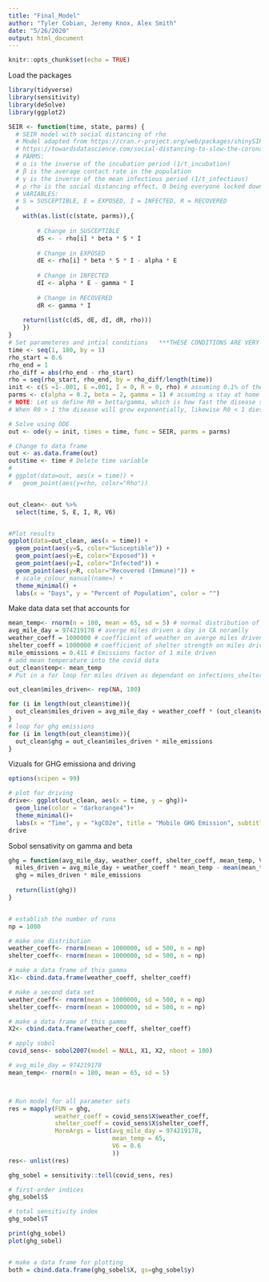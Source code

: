 ```yaml
---
title: "Final_Model"
author: "Tyler Cobian, Jeremy Knox, Alex Smith"
date: "5/26/2020"
output: html_document
---
```


```r
knitr::opts_chunk$set(echo = TRUE)
```

Load the packages
```r
library(tidyverse)
library(sensitivity)
library(deSolve)
library(ggplot2)
```

```r
SEIR <- function(time, state, parms) {
  # SEIR model with social distancing of rho
  # Model adapted from https://cran.r-project.org/web/packages/shinySIR/vignettes/Vignette.html and
  # https://towardsdatascience.com/social-distancing-to-slow-the-coronavirus-768292f04296
  # PARMS:
  # α is the inverse of the incubation period (1/t_incubation)
  # β is the average contact rate in the population
  # γ is the inverse of the mean infectious period (1/t_infectious)
  # ρ rho is the social distancing effect, 0 being everyone locked down
  # VARIABLES:
  # S = SUSCEPTIBLE, E = EXPOSED, I = INFECTED, R = RECOVERED
  # 
    with(as.list(c(state, parms)),{
        
        # Change in SUSCEPTIBLE
        dS <- - rho[i] * beta * S * I 
        
        # Change in EXPOSED
        dE <- rho[i] * beta * S * I - alpha * E
        
        # Change in INFECTED
        dI <- alpha * E - gamma * I
        
        # Change in RECOVERED
        dR <- gamma * I 
        
    return(list(c(dS, dE, dI, dR, rho)))
    })
}
# Set parameteres and intial conditions   ***THESE CONDITIONS ARE VERY SENSITIVE AND UNKNOWN IN REALITY***
time <- seq(1, 180, by = 1)
rho_start = 0.6
rho_end = 1
rho_diff = abs(rho_end - rho_start)
rho = seq(rho_start, rho_end, by = rho_diff/length(time))
init <- c(S =1-.001, E =.001, I = 0, R = 0, rho) # assuming 0.1% of the population has been infected
parms <- c(alpha = 0.2, beta = 2, gamma = 1) # assuming a stay at home order that reduces social contact by 20%
# NOTE: Let us define R0 = betta/gamma, which is how fast the disease spreads
# When R0 > 1 the disease will grow exponentially, likewise R0 < 1 dies exponentially

# Solve using ODE
out <- ode(y = init, times = time, func = SEIR, parms = parms)

# Change to data frame
out <- as.data.frame(out)
out$time <- time # Delete time variable
# 
# ggplot(data=out, aes(x = time)) +
#   geom_point(aes(y=rho, color="Rho"))


out_clean<- out %>% 
  select(time, S, E, I, R, V6)


#Plot results
ggplot(data=out_clean, aes(x = time)) +
  geom_point(aes(y=S, color="Susceptible")) +
  geom_point(aes(y=E, color="Exposed")) +
  geom_point(aes(y=I, color="Infected")) +
  geom_point(aes(y=R, color="Recovered (Immune)")) +
  # scale_colour_manual(name=) +
  theme_minimal() +
  labs(x = "Days", y = "Percent of Population", color = "")
```

Make data data set that accounts for 
```r

mean_temp<- rnorm(n = 180, mean = 65, sd = 5) # normal distribution of temperature
avg_mile_day = 974219178 # averge miles driven a day in CA noramlly
weather_coeff = 1000000 # coefficient of weather on averge miles driven a day in CA
shelter_coeff = 1000000 # coefficient of shelter strength on miles driven a day in CA
mile_emissions = 0.411 # Emissions factor of 1 mile driven 
# add mean temperature into the covid data 
out_clean$temp<- mean_temp
# Put in a for loop for miles driven as dependant on infections_shelter and temperature

out_clean$miles_driven<- rep(NA, 180)

for (i in length(out_clean$time)){
  out_clean$miles_driven = avg_mile_day + weather_coeff * (out_clean$temp - mean(out_clean$temp)) + shelter_coeff * (out_clean$V6)
}
# loop for ghg emissions
for (i in length(out_clean$time)){
  out_clean$ghg = out_clean$miles_driven * mile_emissions
}
```

Vizuals for GHG emissiona and driving
```r
options(scipen = 99)

# plot for driving
drive<- ggplot(out_clean, aes(x = time, y = ghg))+
  geom_line(color = "darkorange4")+
  theme_minimal()+
  labs(x = "Time", y = "kgCO2e", title = "Mobile GHG Emission", subtitle = "Impact of weather and shelter in place measures")
drive
```

Sobol sensativity on gamma and beta
```r
ghg = function(avg_mile_day, weather_coeff, shelter_coeff, mean_temp, V6){
  miles_driven = avg_mile_day + weather_coeff * mean_temp - mean(mean_temp) + shelter_coeff * V6
  ghg = miles_driven * mile_emissions
  
  return(list(ghg))
}


# establish the number of runs
np = 1000

# make one distribution 
weather_coeff<- rnorm(mean = 1000000, sd = 500, n = np)
shelter_coeff<- rnorm(mean = 1000000, sd = 500, n = np)

# make a data frame of this gamma
X1<- cbind.data.frame(weather_coeff, shelter_coeff)

# make a second data set
weather_coeff<- rnorm(mean = 1000000, sd = 500, n = np)
shelter_coeff<- rnorm(mean = 1000000, sd = 500, n = np)

# make a data frame of this gamma
X2<- cbind.data.frame(weather_coeff, shelter_coeff)

# apply sobol
covid_sens<- sobol2007(model = NULL, X1, X2, nboot = 100)

# avg_mile_day = 974219178
mean_temp<- rnorm(n = 180, mean = 65, sd = 5) 



# Run model for all parameter sets
res = mapply(FUN = ghg,
             weather_coeff = covid_sens$X$weather_coeff,
             shelter_coeff = covid_sens$X$shelter_coeff,
             MoreArgs = list(avg_mile_day = 974219178,
                             mean_temp = 65,
                             V6 = 0.6
                             ))
res<- unlist(res)

ghg_sobel = sensitivity::tell(covid_sens, res)

# first-order indices 
ghg_sobel$S

# total sensitivity index 
ghg_sobel$T

print(ghg_sobel)
plot(ghg_sobel)


# make a data frame for plotting
both = cbind.data.frame(ghg_sobel$X, gs=ghg_sobel$y)

```




